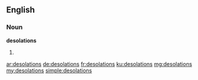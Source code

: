 ==English==

===Noun===
'''desolations'''
# {{plural of|desolation}}

[[ar:desolations]]
[[de:desolations]]
[[fr:desolations]]
[[ku:desolations]]
[[mg:desolations]]
[[my:desolations]]
[[simple:desolations]]
